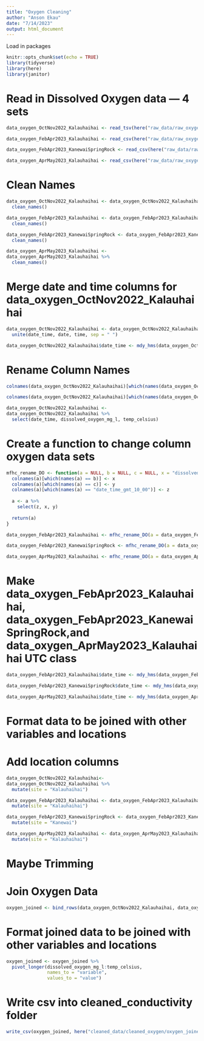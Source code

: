 ```yaml
---
title: "Oxygen Cleaning"
author: "Anson Ekau"
date: "7/14/2023"
output: html_document
---
```


Load in packages

```r
knitr::opts_chunk$set(echo = TRUE)
library(tidyverse)
library(here)
library(janitor)
```


# Read in Dissolved Oxygen data — 4 sets

```r
data_oxygen_OctNov2022_Kalauhaihai <- read_tsv(here("raw_data/raw_oxygen/data_oxygen_OctNov2022_Kalauhaihai_21446085.txt"))
```

```r
data_oxygen_FebApr2023_Kalauhaihai <- read_csv(here("raw_data/raw_oxygen/Data_oxygen_FebApr2023_Kalauhaihai_21446085.csv"), skip = 1)
```

```r
data_oxygen_FebApr2023_KanewaiSpringRock <- read_csv(here("raw_data/raw_oxygen/Data_oxygen_FebApr2023_KanewaiSpringRock_21515403.csv"), skip = 1)
```

```r
data_oxygen_AprMay2023_Kalauhaihai <- read_csv(here("raw_data/raw_oxygen/data_oxygen_AprMay2023_Kalauhaihai_21446085.csv"), skip = 1)
```

# Clean Names


```r
data_oxygen_OctNov2022_Kalauhaihai <- data_oxygen_OctNov2022_Kalauhaihai %>% 
  clean_names()
```

```r
data_oxygen_FebApr2023_Kalauhaihai <- data_oxygen_FebApr2023_Kalauhaihai %>% 
  clean_names()
```

```r
data_oxygen_FebApr2023_KanewaiSpringRock <- data_oxygen_FebApr2023_KanewaiSpringRock %>% 
  clean_names()
```

```r
data_oxygen_AprMay2023_Kalauhaihai <- 
data_oxygen_AprMay2023_Kalauhaihai %>% 
  clean_names()
```

# Merge date and time columns for data_oxygen_OctNov2022_Kalauhaihai

```r
data_oxygen_OctNov2022_Kalauhaihai <- data_oxygen_OctNov2022_Kalauhaihai %>%
  unite(date_time, date, time, sep = " ")

data_oxygen_OctNov2022_Kalauhaihai$date_time <- mdy_hms(data_oxygen_OctNov2022_Kalauhaihai$date_time)
```

# Rename Column Names
```r
colnames(data_oxygen_OctNov2022_Kalauhaihai)[which(names(data_oxygen_OctNov2022_Kalauhaihai) == "do_conc_mg_l_c_1_2")] <- "dissolved_oxygen_mg_l"

colnames(data_oxygen_OctNov2022_Kalauhaihai)[which(names(data_oxygen_OctNov2022_Kalauhaihai) == "temp_c_c_2")] <- "temp_celsius"

data_oxygen_OctNov2022_Kalauhaihai <-
data_oxygen_OctNov2022_Kalauhaihai %>% 
  select(date_time, dissolved_oxygen_mg_l, temp_celsius)
```

# Create a function to change column oxygen data sets
```r
mfhc_rename_DO <- function(a = NULL, b = NULL, c = NULL, x = "dissolved_oxygen_mg_l", y = "temp_celsius", z = "date_time") {
  colnames(a)[which(names(a) == b)] <- x
  colnames(a)[which(names(a) == c)] <- y
  colnames(a)[which(names(a) == "date_time_gmt_10_00")] <- z
  
  a <- a %>% 
    select(z, x, y)
  
  return(a)
}
```

```r
data_oxygen_FebApr2023_Kalauhaihai <- mfhc_rename_DO(a = data_oxygen_FebApr2023_Kalauhaihai, b = "do_conc_mg_l_lgr_s_n_21446085_sen_s_n_21446085", c = "temp_c_lgr_s_n_21446085_sen_s_n_21446085")
```

```r
data_oxygen_FebApr2023_KanewaiSpringRock <- mfhc_rename_DO(a = data_oxygen_FebApr2023_KanewaiSpringRock, b = "do_conc_mg_l_lgr_s_n_21515403_sen_s_n_21515403", c = "temp_c_lgr_s_n_21515403_sen_s_n_21515403")
```

```r
data_oxygen_AprMay2023_Kalauhaihai <- mfhc_rename_DO(a = data_oxygen_AprMay2023_Kalauhaihai, b = "do_conc_mg_l_lgr_s_n_21446085_sen_s_n_21446085", c = "temp_c_lgr_s_n_21446085_sen_s_n_21446085")
```

# Make data_oxygen_FebApr2023_Kalauhaihai, data_oxygen_FebApr2023_KanewaiSpringRock,and data_oxygen_AprMay2023_Kalauhaihai UTC class

```r
data_oxygen_FebApr2023_Kalauhaihai$date_time <- mdy_hms(data_oxygen_FebApr2023_Kalauhaihai$date_time)

data_oxygen_FebApr2023_KanewaiSpringRock$date_time <- mdy_hms(data_oxygen_FebApr2023_KanewaiSpringRock$date_time)

data_oxygen_AprMay2023_Kalauhaihai$date_time <- mdy_hms(data_oxygen_AprMay2023_Kalauhaihai$date_time)
```

# Format data to be joined with other variables and locations

# Add location columns

```r
data_oxygen_OctNov2022_Kalauhaihai<- 
data_oxygen_OctNov2022_Kalauhaihai %>% 
  mutate(site = "Kalauhaihai")

data_oxygen_FebApr2023_Kalauhaihai <- data_oxygen_FebApr2023_Kalauhaihai %>%
  mutate(site = "Kalauhaihai")

data_oxygen_FebApr2023_KanewaiSpringRock <- data_oxygen_FebApr2023_KanewaiSpringRock %>%
  mutate(site = "Kanewai")

data_oxygen_AprMay2023_Kalauhaihai <- data_oxygen_AprMay2023_Kalauhaihai %>%
  mutate(site = "Kalauhaihai")
```

# Maybe Trimming

# Join Oxygen Data

```r
oxygen_joined <- bind_rows(data_oxygen_OctNov2022_Kalauhaihai, data_oxygen_FebApr2023_Kalauhaihai, data_oxygen_FebApr2023_KanewaiSpringRock, data_oxygen_AprMay2023_Kalauhaihai)

```

# Format joined data to be joined with other variables and locations

```r
oxygen_joined <- oxygen_joined %>% 
  pivot_longer(dissolved_oxygen_mg_l:temp_celsius, 
               names_to = "variable",
               values_to = "value")
```


# Write csv into cleaned_conductivity folder

```r
write_csv(oxygen_joined, here("cleaned_data/cleaned_oxygen/oxygen_joined.csv"))
```

